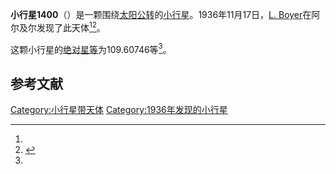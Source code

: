 {{Infobox planet
| bgcolour = #FFFFC0
| name = 1400 Tirela
| symbol = 
| image = 
| caption = 
| discovery = yes
| discovery_ref = 
| discoverer = [[L._Boyer|L. Boyer]]
| discovery_site = [[阿尔及尔|阿尔及尔]] 
| discovered = 1936年11月17日
| designations = yes
| mp_name = 
| named_after = 
| alt_names = 1936 WA/ 1930 UQ
| mp_category = [[主带小行星|主带小行星]]
| orbit_ref = <ref name="a">[http://ssd.jpl.nasa.gov/sbdb.cgi?sstr=1400 1400 Tirela] {{Wayback|url=http://ssd.jpl.nasa.gov/sbdb.cgi?sstr=1400 |date=20201118121013 }}，小行星數據庫瀏覽器（JPL Small-Body Database Browser）－[[美国国家航空航天局|美国国家航空航天局]]喷气推进实验室</ref>
| epoch = 2456400.5 (2013年4月18日更新)
| aphelion = {{convert|3.8580180|AU|km|3|abbr=on|lk=out}}
| perihelion = {{convert|2.3846204|AU|km|3|abbr=on}}
| semimajor = {{convert|3.1213192|AU|km|3|abbr=on}}
| eccentricity = 0.2360216
| period = 2014.214423 [[日|日]]<br />5.51[[儒略年|儒略年]]
| avg_speed = 
| inclination = 15.54938
| asc_node = 210.74744
| mean_anomaly = 
| arg_peri = 109.60746
| satellites = 
| physical_characteristics = yes
| dimensions = 
| mass = 
| density = 
| surface_grav = 
| escape_velocity = 
| sidereal_day = 
| axial_tilt = 
| pole_ecliptic_lat = 
| pole_ecliptic_lon = 
| albedo = 
| temperatures= 
| temp_name1 = 
| mean_temp_1 = 
| max_temp_1 = 
| temp_name2 = 
| max_temp_2 = 
| spectral_type = 
| abs_magnitude = 109.60746
}}

'''小行星1400'''（{{lang-en|1400 Tirela}}）是一颗围绕[[太阳|太阳]][[公转|公转]]的[[小行星|小行星]]。1936年11月17日，[[L._Boyer|L. Boyer]]在阿尔及尔发现了此天体<ref name="a" /><ref>{{cite news|title=小行星列表|url=http://cfa-www.harvard.edu/iau/lists/NumberedMPs.txt|accessdate=2013-07-08|newspaper=哈佛大学|archive-date=2008-05-17|archive-url=https://web.archive.org/web/20080517010638/http://cfa-www.harvard.edu/iau/lists/NumberedMPs.txt|dead-url=no}}</ref>。

这颗小行星的[[绝对星等|绝对星等]]为109.60746等<ref name="a" />。

==参考文献==
{{reflist}}
{{Minor Planet Number|[[小行星1399|小行星1399]]|[[小行星1401|小行星1401]]}}

{{小天体}}

[[Category:小行星带天体|Category:小行星带天体]]
[[Category:1936年发现的小行星|Category:1936年发现的小行星]]

{{asteroid-stub}}